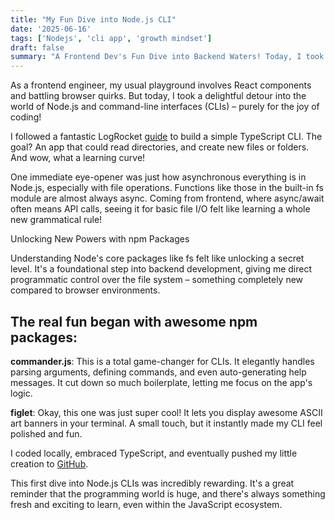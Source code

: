 ```yaml
---
title: "My Fun Dive into Node.js CLI"
date: '2025-06-16'
tags: ['Nodejs', 'cli app', 'growth mindset']
draft: false
summary: "A Frontend Dev's Fun Dive into Backend Waters! Today, I took a delightful detour from frontend development to build my first Node.js command-line interface, learning how packages like commander.js and figlet make creating powerful tools a blast. Understanding Node's asynchronous nature and file system operations felt like unlocking new coding superpowers."
---
```


As a frontend engineer, my usual playground involves React components and battling browser quirks. But today, I took a delightful detour into the world of Node.js and command-line interfaces (CLIs) – purely for the joy of coding!

I followed a fantastic LogRocket [guide](https://blog.logrocket.com/building-typescript-cli-node-js-commander/) to build a simple TypeScript CLI. The goal? An app that could read directories, and create new files or folders. And wow, what a learning curve!

One immediate eye-opener was just how asynchronous everything is in Node.js, especially with file operations. Functions like those in the built-in fs module are almost always async. Coming from frontend, where async/await often means API calls, seeing it for basic file I/O felt like learning a whole new grammatical rule!

Unlocking New Powers with npm Packages

Understanding Node's core packages like fs felt like unlocking a secret level. It's a foundational step into backend development, giving me direct programmatic control over the file system – something completely new compared to browser environments.

## The real fun began with awesome npm packages:

**commander.js**: This is a total game-changer for CLIs. It elegantly handles parsing arguments, defining commands, and even auto-generating help messages. It cut down so much boilerplate, letting me focus on the app's logic.

**figlet**: Okay, this one was just super cool! It lets you display awesome ASCII art banners in your terminal. A small touch, but it instantly made my CLI feel polished and fun.

I coded locally, embraced TypeScript, and eventually pushed my little creation to [GitHub](https://github.com/itsanshulkapoor/simple-node-module/tree/main).

This first dive into Node.js CLIs was incredibly rewarding. It's a great reminder that the programming world is huge, and there's always something fresh and exciting to learn, even within the JavaScript ecosystem.
